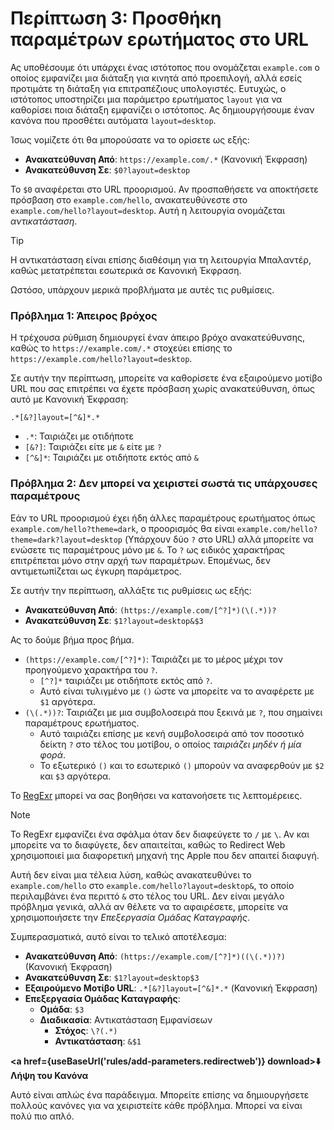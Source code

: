 
# Περίπτωση 3: Προσθήκη παραμέτρων ερωτήματος στο URL

Ας υποθέσουμε ότι υπάρχει ένας ιστότοπος που ονομάζεται `example.com` ο οποίος εμφανίζει μια διάταξη για κινητά από προεπιλογή, αλλά εσείς προτιμάτε τη διάταξη για επιτραπέζιους υπολογιστές. Ευτυχώς, ο ιστότοπος υποστηρίζει μια παράμετρο ερωτήματος `layout` για να καθορίσει ποια διάταξη εμφανίζει ο ιστότοπος. Ας δημιουργήσουμε έναν κανόνα που προσθέτει αυτόματα `layout=desktop`.

Ίσως νομίζετε ότι θα μπορούσατε να το ορίσετε ως εξής:

*   **Ανακατεύθυνση Από**: `https://example.com/.*` (Κανονική Έκφραση)
*   **Ανακατεύθυνση Σε**: `$0?layout=desktop`

Το `$0` αναφέρεται στο URL προορισμού. Αν προσπαθήσετε να αποκτήσετε πρόσβαση στο `example.com/hello`, ανακατευθύνεστε στο `example.com/hello?layout=desktop`. Αυτή η λειτουργία ονομάζεται *αντικατάσταση*.

> [!TIP]
> Η αντικατάσταση είναι επίσης διαθέσιμη για τη λειτουργία Μπαλαντέρ, καθώς μετατρέπεται εσωτερικά σε Κανονική Έκφραση.

Ωστόσο, υπάρχουν μερικά προβλήματα με αυτές τις ρυθμίσεις.

### Πρόβλημα 1: Άπειρος βρόχος

Η τρέχουσα ρύθμιση δημιουργεί έναν άπειρο βρόχο ανακατεύθυνσης, καθώς το `https://example.com/.*` στοχεύει επίσης το `https://example.com/hello?layout=desktop`.

Σε αυτήν την περίπτωση, μπορείτε να καθορίσετε ένα εξαιρούμενο μοτίβο URL που σας επιτρέπει να έχετε πρόσβαση χωρίς ανακατεύθυνση, όπως αυτό με Κανονική Έκφραση:

```
.*[&?]layout=[^&]*.*
```

*   `.*`: Ταιριάζει με οτιδήποτε
*   `[&?]`: Ταιριάζει είτε με `&` είτε με `?`
*   `[^&]*`: Ταιριάζει με οτιδήποτε εκτός από `&`

### Πρόβλημα 2: Δεν μπορεί να χειριστεί σωστά τις υπάρχουσες παραμέτρους

Εάν το URL προορισμού έχει ήδη άλλες παραμέτρους ερωτήματος όπως `example.com/hello?theme=dark`, ο προορισμός θα είναι `example.com/hello?theme=dark?layout=desktop` (Υπάρχουν δύο `?` στο URL) αλλά μπορείτε να ενώσετε τις παραμέτρους μόνο με `&`. Το `?` ως ειδικός χαρακτήρας επιτρέπεται μόνο στην αρχή των παραμέτρων. Επομένως, δεν αντιμετωπίζεται ως έγκυρη παράμετρος.

Σε αυτήν την περίπτωση, αλλάξτε τις ρυθμίσεις ως εξής:

*   **Ανακατεύθυνση Από**: `(https://example.com/[^?]*)(\(.*))?`
*   **Ανακατεύθυνση Σε**: `$1?layout=desktop&$3`

Ας το δούμε βήμα προς βήμα.

*   `(https://example.com/[^?]*)`: Ταιριάζει με το μέρος μέχρι τον προηγούμενο χαρακτήρα του `?`.
    *   `[^?]*` ταιριάζει με οτιδήποτε εκτός από `?`.
    *   Αυτό είναι τυλιγμένο με `()` ώστε να μπορείτε να το αναφέρετε με `$1` αργότερα.
*   `(\(.*))?`: Ταιριάζει με μια συμβολοσειρά που ξεκινά με `?`, που σημαίνει παραμέτρους ερωτήματος.
    *   Αυτό ταιριάζει επίσης με κενή συμβολοσειρά από τον ποσοτικό δείκτη `?` στο τέλος του μοτίβου, ο οποίος *ταιριάζει μηδέν ή μία φορά*.
    *   Το εξωτερικό `()` και το εσωτερικό `()` μπορούν να αναφερθούν με `$2` και `$3` αργότερα.

Το [RegExr](https://regexr.com) μπορεί να σας βοηθήσει να κατανοήσετε τις λεπτομέρειες.

> [!NOTE]
> Το RegExr εμφανίζει ένα σφάλμα όταν δεν διαφεύγετε το `/` με `\`. Αν και μπορείτε να το διαφύγετε, δεν απαιτείται, καθώς το Redirect Web χρησιμοποιεί μια διαφορετική μηχανή της Apple που δεν απαιτεί διαφυγή.

Αυτή δεν είναι μια τέλεια λύση, καθώς ανακατευθύνει το `example.com/hello` στο `example.com/hello?layout=desktop&`, το οποίο περιλαμβάνει ένα περιττό `&` στο τέλος του URL. Δεν είναι μεγάλο πρόβλημα γενικά, αλλά αν θέλετε να το αφαιρέσετε, μπορείτε να χρησιμοποιήσετε την *Επεξεργασία Ομάδας Καταγραφής*.

Συμπερασματικά, αυτό είναι το τελικό αποτέλεσμα:

*   **Ανακατεύθυνση Από**: `(https://example.com/[^?]*)((\(.*))?)` (Κανονική Έκφραση)
*   **Ανακατεύθυνση Σε**: `$1?layout=desktop$3`
*   **Εξαιρούμενο Μοτίβο URL**: `.*[&?]layout=[^&]*.*` (Κανονική Έκφραση)
*   **Επεξεργασία Ομάδας Καταγραφής**:
    *   **Ομάδα**: `$3`
    *   **Διαδικασία**: Αντικατάσταση Εμφανίσεων
        *   **Στόχος**: `\?(.*)`
        *   **Αντικατάσταση**: `&$1`

**<a href={useBaseUrl('rules/add-parameters.redirectweb')} download>⬇️ Λήψη του Κανόνα</a>**


Αυτό είναι απλώς ένα παράδειγμα. Μπορείτε επίσης να δημιουργήσετε πολλούς κανόνες για να χειριστείτε κάθε πρόβλημα. Μπορεί να είναι πολύ πιο απλό.